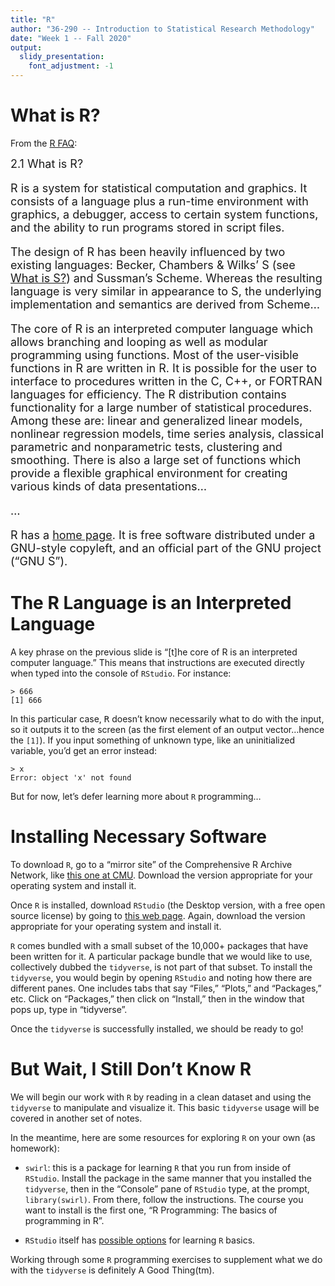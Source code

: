 ```yaml
---
title: "R"
author: "36-290 -- Introduction to Statistical Research Methodology"
date: "Week 1 -- Fall 2020"
output: 
  slidy_presentation:
    font_adjustment: -1
---
```


What is R?
===

From the [R FAQ](https://cran.r-project.org/doc/FAQ/R-FAQ.html#What-is-R_003f):

<font size="4">
2.1 What is R?

R is a system for statistical computation and graphics. It consists of a language plus a run-time environment with graphics, a debugger, access to certain system functions, and the ability to run programs stored in script files.

The design of R has been heavily influenced by two existing languages: Becker, Chambers & Wilks' S (see [What is S?](https://cran.r-project.org/doc/FAQ/R-FAQ.html#What-is-S_003f)) and Sussman's Scheme. Whereas the resulting language is very similar in appearance to S, the underlying implementation and semantics are derived from Scheme...

The core of R is an interpreted computer language which allows branching and looping as well as modular programming using functions. Most of the user-visible functions in R are written in R. It is possible for the user to interface to procedures written in the C, C++, or FORTRAN languages for efficiency. The R distribution contains functionality for a large number of statistical procedures. Among these are: linear and generalized linear models, nonlinear regression models, time series analysis, classical parametric and nonparametric tests, clustering and smoothing. There is also a large set of functions which provide a flexible graphical environment for creating various kinds of data presentations...

...

R has a [home page](https://www.R-project.org/). It is free software distributed under a GNU-style copyleft, and an official part of the GNU project ("GNU S").
</font>

The R Language is an Interpreted Language
===

A key phrase on the previous slide is "[t]he core of R is an interpreted computer language." This means that instructions are executed directly when typed into the console of `RStudio`. For instance:
```
> 666
[1] 666
```
In this particular case,
<tt>R</tt> doesn't know necessarily what to do with the input, so it outputs it to the screen (as the first element of an output vector...hence the `[1]`). If you input something of unknown type, like an uninitialized variable, you'd get an error instead:
```
> x
Error: object 'x' not found
```
But for now, let's defer learning more about `R` programming...

Installing Necessary Software
===

To download `R`, go to a "mirror site" of the Comprehensive R Archive Network, like [this one at CMU](http://lib.stat.cmu.edu/R/CRAN/). Download the version appropriate for your operating system and install it.

Once `R` is installed, download `RStudio` (the Desktop version, with a free open source license) by going to [this web page](https://www.rstudio.com/products/rstudio/download/). Again, download the version appropriate for your operating system and install it.

`R` comes bundled with a small subset of the 10,000+ packages that have been written for it. A particular package bundle that we would like to use, collectively dubbed the `tidyverse`, is not part of that subset. To install the `tidyverse`, you would begin by opening `RStudio` and noting how there are different panes. One includes tabs that say "Files," "Plots," and "Packages," etc. Click on "Packages," then click on "Install," then in the window that pops up, type in "tidyverse".

Once the `tidyverse` is successfully installed, we should be ready to go!

But Wait, I Still Don't Know R
===

We will begin our work with `R` by reading in a clean dataset and using the `tidyverse` to manipulate and visualize it. This basic `tidyverse` usage will be covered in another set of notes.

In the meantime, here are some resources for exploring `R` on your own (as homework):

- `swirl`: this is a package for learning `R` that you run from inside of `RStudio`. Install the package in the same manner that you installed the `tidyverse`, then in the "Console" pane of `RStudio` type, at the prompt, `library(swirl)`. From there, follow the instructions. The course you want to install is the first one, "R Programming: The basics of programming in R".

- `RStudio` itself has [possible options](https://www.rstudio.com/online-learning/#r-programming) for learning `R` basics.

Working through some `R` programming exercises to supplement what we do with the `tidyverse` is definitely A Good Thing(tm).



